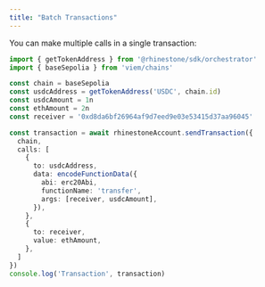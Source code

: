 ```yaml
---
title: "Batch Transactions"
---
```


You can make multiple calls in a single transaction:

```ts
import { getTokenAddress } from '@rhinestone/sdk/orchestrator'
import { baseSepolia } from 'viem/chains'

const chain = baseSepolia
const usdcAddress = getTokenAddress('USDC', chain.id)
const usdcAmount = 1n
const ethAmount = 2n
const receiver = '0xd8da6bf26964af9d7eed9e03e53415d37aa96045'

const transaction = await rhinestoneAccount.sendTransaction({
  chain,
  calls: [
    {
      to: usdcAddress,
      data: encodeFunctionData({
        abi: erc20Abi,
        functionName: 'transfer',
        args: [receiver, usdcAmount],
      }),
    },
    {
      to: receiver,
      value: ethAmount,
    },
  ]
})
console.log('Transaction', transaction)
```

